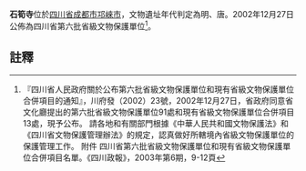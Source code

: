 {{msg:四川省文物保護單位
|名稱 = 邛崍寺廟建築群〔永樂寺、興福寺（含石筍寺）
|編號 = 56
|圖片 = 
|級別 = S6
|分類 = 
|時代 = [[明代|明代]]、[[唐代|唐代]]
|地点 = [[四川省|四川省]][[成都市|成都市]][[邛崍市|邛崍市]]
|坐標 =
|登錄 = 2002年12月27日
}}
'''石筍寺'''位於[[四川省|四川省]][[成都市|成都市]][[邛崍市|邛崍市]]，文物遺址年代判定為明、唐。2002年12月27日公佈為四川省第六批省級文物保護單位<ref>『四川省人民政府關於公布第六批省級文物保護單位和現有省級文物保護單位合併項目的通知』，川府發（2002）23號，2002年12月27日，省政府同意省文化廳提出的第六批省級文物保護單位91處和現有省級文物保護單位合併項目13處，現予公布。 請各地和有關部門根據《中華人民共和國文物保護法》和《四川省文物保護管理辦法》的規定，認真做好所轄境內省級文物保護單位的保護管理工作。 附件 四川省第六批省級文物保護單位和現有省級文物保護單位合併項目名單。《四川政報》，2003年第6期，9-12頁</ref>。
==註釋==
{{reflist}}
{{文物保護單位小作品}}